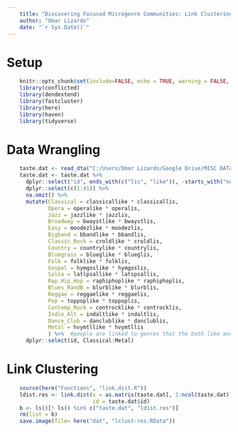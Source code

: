 ```yaml
---
    title: "Discovering Focused Microgenre Communities: Link Clustering"
    author: "Omar Lizardo"
    date: "`r Sys.Date()`"
---
```


# Setup
```r
    knitr::opts_chunk$set(include=FALSE, echo = TRUE, warning = FALSE, message = FALSE)
    library(conflicted)
    library(dendextend)
    library(fastcluster)
    library(here)   
    library(haven)
    library(tidyverse)
```

# Data Wrangling
```r
    taste.dat <- read_dta("C:/Users/Omar Lizardo/Google Drive/MISC DATA SOURCES/SSI-2012/SSI2012.dta")
    taste.dat <- taste.dat %>% 
      dplyr::select("id", ends_with(c("lis", "like")), -starts_with("none")) %>% 
      dplyr::select(c(1:41)) %>% 
      na.omit() %>% 
      mutate(Classical = classicallike * classicallis,
             Opera = operalike * operalis,
             Jazz = jazzlike * jazzlis,
             Broadway = bwaystlike * bwaystlis,
             Easy = moodezlike * moodezlis, 
             Bigband = bbandlike * bbandlis,
             Classic_Rock = croldlike * croldlis,
             Country = countrylike * countrylis,
             Bluegrass = blueglike * blueglis,
             Folk = folklike * folklis,
             Gospel = hymgoslike * hymgoslis,
             Salsa = latlpsallike * latspsallis,
             Rap_Hip_Hop = raphiphoplike * raphiphoplis,
             Blues_RandB = blurblike * blurblis,
             Reggae = reggaelike * reggaelis,
             Pop = toppoplike * toppoplis,
             Contemp_Rock = controcklike * controcklis,
             Indie_Alt = indaltlike * indaltlis,
             Dance_Club = danclublike * danclublis,
             Metal = hvymtllike * hvymtllis
             ) %>%  #people are linked to genres that the both like and listen to
      dplyr::select(id, Classical:Metal)
```

# Link Clustering
```r
    source(here("Functions", "link.dist.R"))
    ldist.res <- link.dist(x = as.matrix(taste.dat[, 2:ncol(taste.dat)]), 
                           id = taste.dat$id)
    b <- ls()[! ls() %in% c("taste.dat", "ldist.res")]
    rm(list = b)
    save.image(file= here("dat", "lclust-res.RData"))
```




